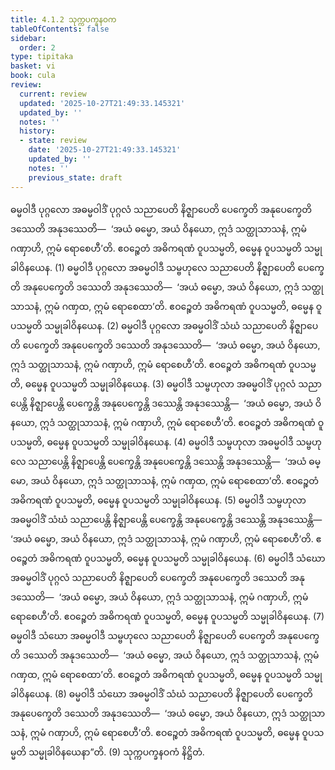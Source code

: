 ```yaml
---
title: 4.1.2 သုက္ကပက္ခနဝက
tableOfContents: false
sidebar:
  order: 2
type: tipitaka
basket: vi
book: cula
review:
  current: review
  updated: '2025-10-27T21:49:33.145321'
  updated_by: ''
  notes: ''
  history:
  - state: review
    date: '2025-10-27T21:49:33.145321'
    updated_by: ''
    notes: ''
    previous_state: draft
---
```



<ReviewStatus review={frontmatter.review} showDetails={true} />

<HypothesisAnnotation frontmatter={frontmatter} />

<DynamicBreadcrumb />

<Division number="188" book="cula" e="ch" v="4" p="190">

<Paragraph number="797" book="cula">
ဓမ္မဝါဒီ ပုဂ္ဂလော အဓမ္မဝါဒိံ ပုဂ္ဂလံ သညာပေတိ နိဇ္ဈာပေတိ ပေက္ခေတိ အနုပေက္ခေတိ ဒဿေတိ အနုဒဿေတိ—  ‘အယံ ဓမ္မော, အယံ ဝိနယော, ဣဒံ သတ္ထုသာသနံ, ဣမံ ဂဏှာဟိ, ဣမံ ရောစေဟီ’တိ. ဧဝဉ္စေတံ အဓိကရဏံ ဝူပသမ္မတိ, ဓမ္မေန ဝူပသမ္မတိ သမ္မုခါဝိနယေန. (1)
</Paragraph>

<Paragraph number="798" book="cula">
ဓမ္မဝါဒီ ပုဂ္ဂလော အဓမ္မဝါဒီ သမ္ဗဟုလေ သညာပေတိ နိဇ္ဈာပေတိ ပေက္ခေတိ အနုပေက္ခေတိ ဒဿေတိ အနုဒဿေတိ—  ‘အယံ ဓမ္မော, အယံ ဝိနယော, ဣဒံ သတ္ထုသာသနံ, ဣမံ ဂဏှထ, ဣမံ ရောစေထာ’တိ. ဧဝဉ္စေတံ အဓိကရဏံ ဝူပသမ္မတိ, ဓမ္မေန ဝူပသမ္မတိ သမ္မုခါဝိနယေန. (2)
</Paragraph>

<Paragraph number="799" book="cula">
ဓမ္မဝါဒီ ပုဂ္ဂလော အဓမ္မဝါဒိံ သံဃံ သညာပေတိ နိဇ္ဈာပေတိ ပေက္ခေတိ အနုပေက္ခေတိ ဒဿေတိ အနုဒဿေတိ—  ‘အယံ ဓမ္မော, အယံ ဝိနယော, ဣဒံ သတ္ထုသာသနံ, ဣမံ ဂဏှာဟိ, ဣမံ ရောစေဟီ’တိ. ဧဝဉ္စေတံ အဓိကရဏံ ဝူပသမ္မတိ, ဓမ္မေန ဝူပသမ္မတိ သမ္မုခါဝိနယေန. (3)
</Paragraph>

<Paragraph number="800" book="cula">
ဓမ္မဝါဒီ သမ္ဗဟုလာ အဓမ္မဝါဒိံ ပုဂ္ဂလံ သညာပေန္တိ နိဇ္ဈာပေန္တိ ပေက္ခေန္တိ အနုပေက္ခေန္တိ ဒဿေန္တိ အနုဒဿေန္တိ—  ‘အယံ ဓမ္မော, အယံ ဝိနယော, ဣဒံ သတ္ထုသာသနံ, ဣမံ ဂဏှာဟိ, ဣမံ ရောစေဟီ’တိ. ဧဝဉ္စေတံ အဓိကရဏံ ဝူပသမ္မတိ, ဓမ္မေန ဝူပသမ္မတိ သမ္မုခါဝိနယေန. (4)
</Paragraph>

<Paragraph number="801" book="cula">
ဓမ္မဝါဒီ သမ္ဗဟုလာ အဓမ္မဝါဒီ သမ္ဗဟုလေ သညာပေန္တိ နိဇ္ဈာပေန္တိ ပေက္ခေန္တိ အနုပေက္ခေန္တိ ဒဿေန္တိ အနုဒဿေန္တိ—  ‘အယံ ဓမ္မော, အယံ ဝိနယော, ဣဒံ သတ္ထုသာသနံ, ဣမံ ဂဏှထ, ဣမံ ရောစေထာ’တိ. ဧဝဉ္စေတံ အဓိကရဏံ ဝူပသမ္မတိ, ဓမ္မေန ဝူပသမ္မတိ သမ္မုခါဝိနယေန. (5)
</Paragraph>

<Paragraph number="802" book="cula">
ဓမ္မဝါဒီ သမ္ဗဟုလာ အဓမ္မဝါဒိံ သံဃံ သညာပေန္တိ နိဇ္ဈာပေန္တိ ပေက္ခေန္တိ အနုပေက္ခေန္တိ ဒဿေန္တိ အနုဒဿေန္တိ—  ‘အယံ ဓမ္မော, အယံ ဝိနယော, ဣဒံ သတ္ထုသာသနံ, ဣမံ ဂဏှာဟိ, ဣမံ ရောစေဟီ’တိ. ဧဝဉ္စေတံ အဓိကရဏံ ဝူပသမ္မတိ, ဓမ္မေန ဝူပသမ္မတိ သမ္မုခါဝိနယေန. (6)
</Paragraph>

<Paragraph number="803" book="cula">
ဓမ္မဝါဒီ သံဃော အဓမ္မဝါဒိံ ပုဂ္ဂလံ သညာပေတိ နိဇ္ဈာပေတိ ပေက္ခေတိ အနုပေက္ခေတိ ဒဿေတိ အနုဒဿေတိ—  ‘အယံ ဓမ္မော, အယံ ဝိနယော, ဣဒံ သတ္ထုသာသနံ, ဣမံ ဂဏှာဟိ, ဣမံ ရောစေဟီ’တိ. ဧဝဉ္စေတံ အဓိကရဏံ ဝူပသမ္မတိ, ဓမ္မေန ဝူပသမ္မတိ သမ္မုခါဝိနယေန. (7)
</Paragraph>

<Paragraph number="804" book="cula">
ဓမ္မဝါဒီ သံဃော အဓမ္မဝါဒီ သမ္ဗဟုလေ သညာပေတိ နိဇ္ဈာပေတိ ပေက္ခေတိ အနုပေက္ခေတိ ဒဿေတိ အနုဒဿေတိ—  ‘အယံ ဓမ္မော, အယံ ဝိနယော, ဣဒံ သတ္ထုသာသနံ, ဣမံ ဂဏှထ, ဣမံ ရောစေထာ’တိ. ဧဝဉ္စေတံ အဓိကရဏံ ဝူပသမ္မတိ, ဓမ္မေန ဝူပသမ္မတိ သမ္မုခါဝိနယေန. (8)
</Paragraph>

<Paragraph number="805" book="cula">
ဓမ္မဝါဒီ သံဃော အဓမ္မဝါဒိံ သံဃံ သညာပေတိ နိဇ္ဈာပေတိ ပေက္ခေတိ အနုပေက္ခေတိ ဒဿေတိ အနုဒဿေတိ—  ‘အယံ ဓမ္မော, အယံ ဝိနယော, ဣဒံ သတ္ထုသာသနံ, ဣမံ ဂဏှာဟိ, ဣမံ ရောစေဟီ’တိ. ဧဝဉ္စေတံ အဓိကရဏံ ဝူပသမ္မတိ, ဓမ္မေန ဝူပသမ္မတိ သမ္မုခါဝိနယေနာ”တိ. (9)

</Paragraph>
</Division>

<Paragraph number="806" type="center" book="cula">
သုက္ကပက္ခနဝကံ နိဋ္ဌိတံ.
</Paragraph>